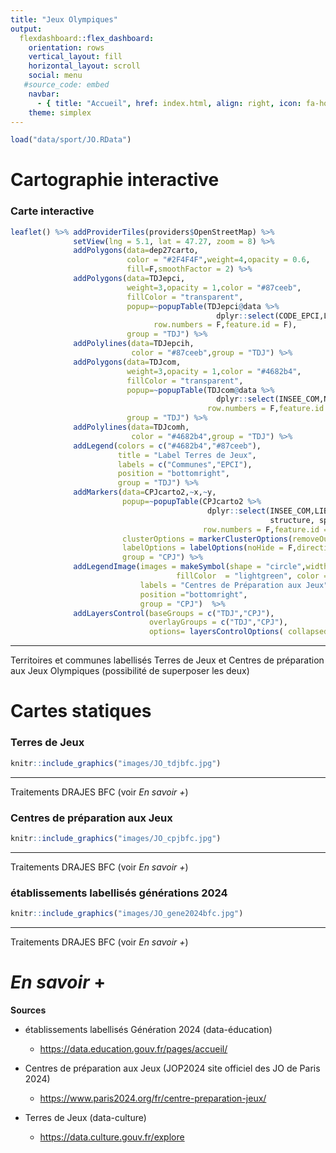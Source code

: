 ```yaml
---
title: "Jeux Olympiques"
output: 
  flexdashboard::flex_dashboard:
    orientation: rows
    vertical_layout: fill
    horizontal_layout: scroll  
    social: menu
   #source_code: embed
    navbar:
      - { title: "Accueil", href: index.html, align: right, icon: fa-home }
    theme: simplex
---
```


```r
load("data/sport/JO.RData")
```


# Cartographie interactive {.storyboard}

### Carte interactive

```r

leaflet() %>% addProviderTiles(providers$OpenStreetMap) %>% 
              setView(lng = 5.1, lat = 47.27, zoom = 8) %>%
              addPolygons(data=dep27carto,
                          color = "#2F4F4F",weight=4,opacity = 0.6,
                          fill=F,smoothFactor = 2) %>%
              addPolygons(data=TDJepci,
                          weight=3,opacity = 1,color = "#87ceeb",
                          fillColor = "transparent",
                          popup=~popupTable(TDJepci@data %>% 
                                              dplyr::select(CODE_EPCI,LIBGEO,P19_POP),
                                row.numbers = F,feature.id = F),
                          group = "TDJ") %>% 
              addPolylines(data=TDJepcih,
                           color = "#87ceeb",group = "TDJ") %>%
              addPolygons(data=TDJcom,
                          weight=3,opacity = 1,color = "#4682b4",
                          fillColor = "transparent",
                          popup=~popupTable(TDJcom@data %>% 
                                              dplyr::select(INSEE_COM,NOM,POPULATION),
                                            row.numbers = F,feature.id = F),
                          group = "TDJ") %>% 
              addPolylines(data=TDJcomh,
                           color = "#4682b4",group = "TDJ") %>%
              addLegend(colors = c("#4682b4","#87ceeb"),
                        title = "Label Terres de Jeux",
                        labels = c("Communes","EPCI"),
                        position = "bottomright",
                        group = "TDJ") %>%
              addMarkers(data=CPJcarto2,~x,~y,
                         popup=~popupTable(CPJcarto2 %>%
                                            dplyr::select(INSEE_COM,LIBGEO,P19_POP,
                                                          structure, sports, perimetre),
                                           row.numbers = F,feature.id = F),
                         clusterOptions = markerClusterOptions(removeOutsideVisibleBounds = F),
                         labelOptions = labelOptions(noHide = F,direction = 'auto'),
                         group = "CPJ") %>%
              addLegendImage(images = makeSymbol(shape = "circle",width = 30,strokeWidth = 10,
                                     fillColor  = "lightgreen", color = "#adff2f", text="XX")  ,
                             labels = "Centres de Préparation aux Jeux" ,
                             position ="bottomright",
                             group = "CPJ")  %>%
              addLayersControl(baseGroups = c("TDJ","CPJ"),
                               overlayGroups = c("TDJ","CPJ"),
                               options= layersControlOptions( collapsed=F, autoZIndex=T) )

```
***

Territoires et communes labellisés Terres de Jeux et Centres de préparation aux Jeux Olympiques (possibilité de superposer les deux)


# Cartes statiques {.storyboard}

### Terres de Jeux
```r
knitr::include_graphics("images/JO_tdjbfc.jpg")
```
***

Traitements DRAJES BFC (voir *En savoir +*)

### Centres de préparation aux Jeux
```r
knitr::include_graphics("images/JO_cpjbfc.jpg")
```
***

Traitements DRAJES BFC (voir *En savoir +*)

### établissements labellisés générations 2024
```r
knitr::include_graphics("images/JO_gene2024bfc.jpg")
```
***

Traitements DRAJES BFC (voir *En savoir +*)

# *En savoir* **+** {data-orientation="rows" data-icon="fa-info-circle" font-size="25px"}


**Sources**

-   établissements labellisés Génération 2024 (data-éducation)

    -   <https://data.education.gouv.fr/pages/accueil/>

-   Centres de préparation aux Jeux (JOP2024 site officiel des JO de Paris 2024)

    -   <https://www.paris2024.org/fr/centre-preparation-jeux/>

-   Terres de Jeux (data-culture)

    -   <https://data.culture.gouv.fr/explore>